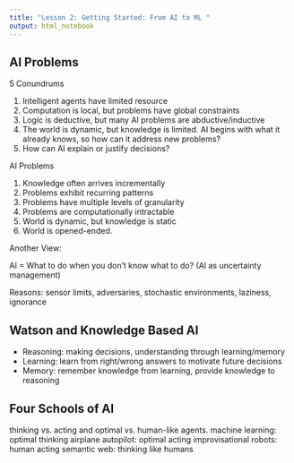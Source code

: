 ```yaml
---
title: "Lesson 2: Getting Started: From AI to ML "
output: html_notebook
---
```


## AI Problems 

5 Conundrums

1. Intelligent agents have limited resource
2. Computation is local, but problems have global constraints
3. Logic is deductive, but many AI problems are abductive/inductive
4. The world is dynamic, but knowledge is limited. AI begins with what
it already knows, so how can it address new problems?
5. How can AI explain or justify decisions? 

AI Problems

1. Knowledge often arrives incrementally
2. Problems exhibit recurring patterns
3. Problems have multiple levels of granularity
4. Problems are computationally intractable
5. World is dynamic, but knowledge is static
6. World is opened-ended. 

Another View:

AI = What to do when you don't know what to do? (AI as 
uncertainty management)

Reasons: sensor limits, adversaries, stochastic environments,
laziness, ignorance

## Watson and Knowledge Based AI

- Reasoning: making decisions, understanding through learning/memory
- Learning: learn from right/wrong answers to motivate future decisions
- Memory: remember knowledge from learning, provide knowledge to reasoning

## Four Schools of AI

thinking vs. acting and optimal vs. human-like agents. 
machine learning: optimal thinking
airplane autopilot: optimal acting
improvisational robots: human acting
semantic web: thinking like humans








